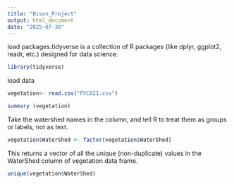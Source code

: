```yaml
---
title: "Bison_Project"
output: html_document
date: "2025-07-30"
---
```

load packages.tidyverse is a collection of R packages (like dplyr, ggplot2, readr, etc.) designed for data science.
```r
library(tidyverse)

```

load data
```r
vegetation<- read.csv("PVC021.csv")

```

```r
summary (vegetation)
```
Take the watershed names in the column, and tell R to treat them as groups or labels, not as text.
```r
vegetation$WaterShed <- factor(vegetation$WaterShed)
```
This returns a vector of all the unique (non-duplicate) values in the WaterShed column of vegetation data frame.
```r
unique(vegetation$WaterShed)
```




